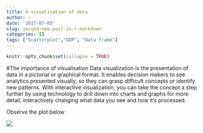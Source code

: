 ```yaml
---
title: A visualisation of data
author: ~
date: '2017-07-03'
slug: second-new-post-in-r-markdown
categories: []
tags: ["Scatterplot","GDP", "Data frame"]
---
```


```r
knitr::opts_chunk$set(collapse = TRUE)
```

#The importance of visualisation
Data visualization is the presentation of data in a pictorial or graphical format. It enables decision makers to see analytics presented visually, so they can grasp difficult concepts or identify new patterns. With interactive visualization, you can take the concept a step further by using technology to drill down into charts and graphs for more detail, interactively changing what data you see and how it’s processed. 

Observe the plot below

![](/img/Rplot.jpeg)